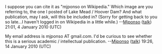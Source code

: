 <article id="25680259" title=User talk:Kpgreen>
	<talkpage id="25680259" title="User talk:Kpgreen">
I suppose you can cite it as &quot;mjponso on Wikipedia.&quot;  Which image are you referring to, the one I posted of Lake Mead / Hoover Dam?  And what publication, may I ask, will this be included in?  (Sorry for getting back to you so late...I haven't logged in on Wikipedia in a little while.)
--[[User:Mjponso|Mjponso]] ([[User talk:Mjponso|talk]]) 21:01, 4 January 2010 (UTC)

My email address is mjponso AT gmail.com.  I'd be curious to see whether this is a serious academic / intellectual publication. --[[User:Mjponso|Mjponso]] ([[User talk:Mjponso|talk]]) 19:26, 14 January 2010 (UTC)
	</talkpage>
</article>